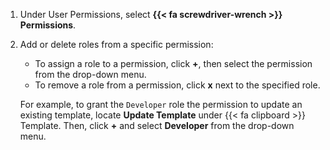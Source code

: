 1. Under User Permissions, select **{{< fa screwdriver-wrench >}} Permissions**.

1. Add or delete roles from a specific permission:
    - To assign a role to a permission, click **+**, then select the permission from the drop-down menu.
    - To remove a role from a permission, click **x** next to the specified role.

    For example, to grant the `Developer` role the permission to update an existing template, locate **Update Template** under {{< fa clipboard >}} Template. Then, click **+** and select **Developer** from the drop-down menu.